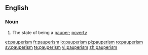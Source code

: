 ==English==

===Noun===
{{en-noun|-}}

# The state of being a [[pauper]]; [[poverty]]

[[et:pauperism]]
[[fr:pauperism]]
[[io:pauperism]]
[[pl:pauperism]]
[[ro:pauperism]]
[[sv:pauperism]]
[[te:pauperism]]
[[vi:pauperism]]
[[zh:pauperism]]